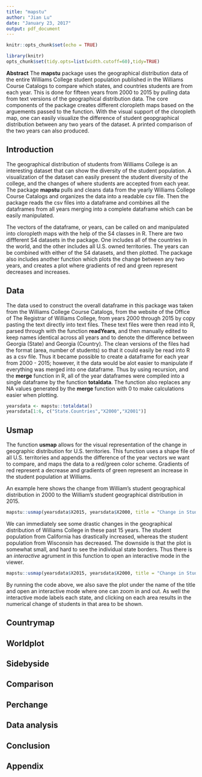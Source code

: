 ```yaml
---
title: "mapstu"
author: "Jian Lu"
date: "January 23, 2017"
output: pdf_document
---
```


```r
knitr::opts_chunk$set(echo = TRUE)
```
```r
library(knitr)
opts_chunk$set(tidy.opts=list(width.cutoff=60),tidy=TRUE)
```
**Abstract** The **mapstu** package uses the geographical distribution data of the entire Williams College student population published in the Williams Course Catalogs to compare which states, and countries students are from each year. This is done for fifteen years from 2000 to 2015 by pulling data from text versions of the geographical distribution data. The core components of the package creates different cloropleth maps based on the arguements passed to the function. With the visual support of the cloropleth map, one can easily visualize the difference of student geopgraphical distribution between any two years of the dataset. A printed comparison of the two years can also produced. 

## Introduction

The geographical distribution of students from Williams College is an interesting dataset that can show the diversity of the student population. A visualization of the dataset can easily present the student diversity of the college, and the changes of where students are accepted from each year. The package **mapstu** pulls and cleans data from the yearly Williams College Course Catalogs and organizes the data into a readable csv file. Then the package reads the csv files into a dataframe and combines all the dataframes from all years merging into a complete dataframe which can be easily manipulated.   

  The vectors of the dataframe, or years, can be called on and manipulated into cloropleth maps with the help of the S4 classes in R. There are two diffferent S4 datasets in the package. One includes all of the countries in the world, and the other includes all U.S. owned territories. The years can be combined with either of the S4 datasets, and then plotted. The package also includes another function which plots the change between any two years, and creates a plot where gradients of red and green represent decreases and increases. 

## Data
The data used to construct the overall dataframe in this package was taken from the Williams College Course Catalogs, from the website of the Office of The Registrar of Williams College, from years 2000 through 2015 by copy pasting the text directly into text files. These text files were then read into R, parsed through with the function **readYears**, and then manually edited to keep names identical across all years and to denote the difference between Georgia (State) and Georgia (Country). The clean versions of the files had the format (area, number of students) so that it could easily be read into R as a csv file. Thus it became possible to create a dataframe for each year from 2000 - 2015; however, it the data would be alot easier to manipulate if everything was merged into one dataframe. Thus by using recursion, and the **merge** function in R, all of the year dataframes were compiled into a single dataframe by the function **totaldata**. The function also replaces any NA values generated by the **merge** function with 0 to make calculations easier when plotting. 


```r
yearsdata <- mapstu::totaldata()
yearsdata[1:6, c("State.Countries","X2000","X2001")]
```

## Usmap

The function **usmap** allows for the visual representation of the change in geographic distribution for U.S. territories. This function uses a shape file of all U.S. territories and appends the difference of the year vectors we want to compare, and maps the data to a red/green color scheme. Gradients of red represent a decrease and gradients of green represent an increase in the student population at Williams.  

  An example here shows the change from William's student geographical distribution in 2000 to the William's student geographical distribution in 2015.

```r
mapstu::usmap(yearsdata$X2015, yearsdata$X2000, title = "Change in Students 2000-2015")
```

We can immediately see some drastic changes in the geographical distribution of Williams College in these past 15 years. The student population from California has drastically increased, whereas the student population from Wisconsin has decreased. The downside is that the plot is somewhat small, and hard to see the individual state borders. Thus there is an *interactive* agrument in this function to open an interactive mode in the viewer. 

```r
mapstu::usmap(yearsdata$X2015, yearsdata$X2000, title = "Change in Students 2000-2015", save = TRUE, interactive = TRUE)
```

By running the code above, we also save the plot under the name of the title and open an interactive mode where one can zoom in and out. As well the interactive mode labels each state, and clicking on each area results in the numerical change of students in that area to be shown.

## Countrymap
## Worldplot
## Sidebyside
## Comparison
## Perchange
## Data analysis

## Conclusion

## Appendix
